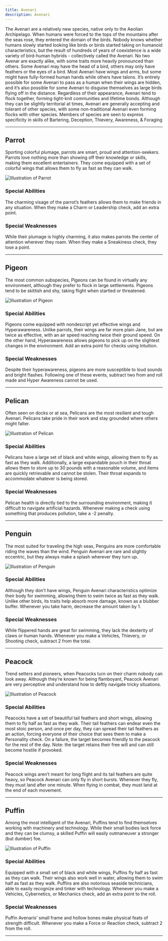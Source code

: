 ```yaml
---
title: Avenari
description: Avenari
---
```


The Avenari are a relatively new species, native only to the Aeolian Archipelago. When humans were forced to the tops of the mountains after the seas rose, they entered the domain of the birds. Nobody knows whether humans slowly started looking like birds or birds started taking on humanoid characteristics, but the result of hundreds of years of coexistence is a wide variety of bird-human hybrids - collectively called the Avenari. No two Avenar are exactly alike, with some traits more heavily pronounced than others. Some Avenari may have the head of a bird, others may only have feathers or the eyes of a bird. Most Avenari have wings and arms, but some might have fully-formed human hands while others have talons. It’s entirely possible for some Avenari to pass as a human when their wings are hidden, and it’s also possible for some Avenari to disguise themselves as large birds flying off in the distance. Regardless of their appearance, Avenari tend to flock together, forming tight-knit communities and lifetime bonds. Although they can be slightly territorial at times, Avenari are generally accepting and tolerant of other species, with some non-traditional Avenari even forming flocks with other species. Members of species are seen to express specificity in skills of Bartering, Deception, Thievery, Awareness, & Foraging

---

## Parrot

Sporting colorful plumage, parrots are smart, proud and attention-seekers. Parrots love nothing more than showing off their knowledge or skills, making them excellent entertainers. They come equipped with a set of colorful wings that allows them to fly as fast as they can walk.

![Illustration of Parrot](../../../assets/avenari/parrot.png)

### Special Abilities

The charming visage of the parrot’s feathers allows them to make friends in any situation. When they make a Charm or Leadership check, add an extra point.

### Special Weaknesses

While their plumage is highly charming, it also makes parrots the center of attention wherever they roam. When they make a Sneakiness check, they lose a point.

---

## Pigeon

The most common subspecies, Pigeons can be found in virtually any environment, although they prefer to flock in large settlements. Pigeons tend to be skittish and shy, taking flight when startled or threatened.

![Illustration of Pigeon](../../../assets/avenari/pigeon.PNG)

### Special Abilities

Pigeons come equipped with nondescript yet effective wings and Hyperawareness. Unlike parrots, their wings are far more plain Jane, but are twice as effective, with an air speed reaching twice their ground speed. On the other hand, Hyperawareness allows pigeons to pick up on the slightest changes in the environment. Add an extra point for checks using Intuition.

### Special Weaknesses

Despite their hyperawareness, pigeons are more susceptible to loud sounds and bright flashes. Following one of these events, subtract two from and roll made and Hyper Awareness cannot be used.

---

## Pelican

Often seen on docks or at sea, Pelicans are the most resilient and tough Avenari. Pelicans take pride in their work and stay grounded where others might falter.

![Illustration of Pelican](../../../assets/avenari/pelican.PNG)

### Special Abilities

Pelicans have a large set of black and white wings, allowing them to fly as fast as they walk. Additionally, a large expandable pouch in their throat allows them to store up to 30 pounds with a reasonable volume, and items are quickly retrievable and cannot be stolen. Their throat expands to accommodate whatever is being stored.

### Special Weaknesses

Pelican health is directly tied to the surrounding environment, making it difficult to navigate artificial hazards. Whenever making a check using something that produces pollution, take a -2 penalty.

---

## Penguin

The most suited for traveling the high seas, Penguins are more comfortable riding the waves than the wind. Penguin Avenari are rare and slightly eccentric, but they always make a splash wherever they turn up.

![Illustration of Penguin](../../../assets/avenari/penguin.png)

### Special Abilities

Although they don’t have wings, Penguin Avenari characteristics optimize their body for swimming, allowing them to swim twice as fast as they walk. Unlike other birds, its traits help absorb more damage, known as a blubber buffer. Whenever you take harm, decrease the amount taken by 1.

### Special Weaknesses

While flippered hands are great for swimming, they lack the dexterity of claws or human hands. Whenever you make a Vehicles, Thievery, or Shooting check, subtract 2 from the total.

---

## Peacock

Trend setters and pioneers, when Peacocks turn on their charm nobody can look away. Although they’re known for being flamboyant, Peacock Avenari are very perceptive and understand how to deftly navigate tricky situations.

![Illustration of Peacock](../../../assets/avenari/peacock.PNG)

### Special Abilities

Peacocks have a set of beautiful tail feathers and short wings, allowing them to fly half as fast as they walk. Their tail feathers can endear even the most stoic person, and once per day, they can spread their tail feathers as an action, forcing everyone of their choice that sees them to make a Personality check. On a failure, the target becomes friendly to the peacock for the rest of the day. Note: the target retains their free will and can still become hostile if provoked.

### Special Weaknesses

Peacock wings aren’t meant for long flight and its tail feathers are quite heavy, so Peacock Avenari can only fly in short bursts. Whenever they fly, they must land after one minute. When flying in combat, they must land at the end of each movement.

---

## Puffin

Among the most intelligent of the Avenari, Puffins tend to find themselves working with machinery and technology. While their small bodies lack force and they can be clumsy, a skilled Puffin will easily outmaneuver a stronger (but dumber) foe.

![Illustration of Puffin](../../../assets/avenari/puffin.png)

### Special Abilities

Equipped with a small set of black and white wings, Puffins fly half as fast as they can walk. Their wings also work well in water, allowing them to swim half as fast as they walk. Puffins are also notorious seaside technicians, able to easily recognize and tinker with technology. Whenever you make a Vehicles, Cybernetics, or Mechanics check, add an extra point to the roll.

### Special Weaknesses

Puffin Avenaris’ small frame and hollow bones make physical feats of strength difficult. Whenever you make a Force or Reaction check, subtract 2 from the roll.

---
